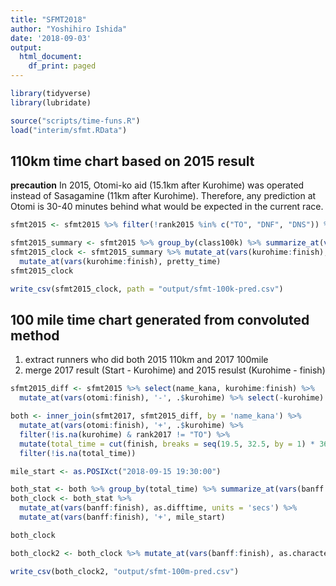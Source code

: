 ```yaml
---
title: "SFMT2018"
author: "Yoshihiro Ishida"
date: '2018-09-03'
output:
  html_document:
    df_print: paged
---
```


```r
library(tidyverse)
library(lubridate)

source("scripts/time-funs.R")
load("interim/sfmt.RData")
```


## 110km time chart based on 2015 result

__precaution__
In 2015, Otomi-ko aid (15.1km after Kurohime) was operated instead of Sasagamine (11km after Kurohime). Therefore, any prediction at Otomi is 30-40 minutes behind what would be expected in the current race.

```r
sfmt2015 <- sfmt2015 %>% filter(!rank2015 %in% c("TO", "DNF", "DNS")) %>% mutate(class100k = cut(finish, breaks = seq(9.5, 22.5, by = 1) * 3600, label = paste0(10:22, "h")))

sfmt2015_summary <- sfmt2015 %>% group_by(class100k) %>% summarize_at(vars(kurohime:finish), median, na.rm = T)
sfmt2015_clock <- sfmt2015_summary %>% mutate_at(vars(kurohime:finish), '+', 3600 * 5.5) %>% 
  mutate_at(vars(kurohime:finish), pretty_time)
sfmt2015_clock
```

```r
write_csv(sfmt2015_clock, path = "output/sfmt-100k-pred.csv")
```

## 100 mile time chart generated from convoluted method

1. extract runners who did both 2015 110km and 2017 100mile
2. merge 2017 result (Start - Kurohime) and 2015 resulst (Kurohime - finish)

```r
sfmt2015_diff <- sfmt2015 %>% select(name_kana, kurohime:finish) %>% 
  mutate_at(vars(otomi:finish), '-', .$kurohime) %>% select(-kurohime)

both <- inner_join(sfmt2017, sfmt2015_diff, by = 'name_kana') %>% 
  mutate_at(vars(otomi:finish), '+', .$kurohime) %>% 
  filter(!is.na(kurohime) & rank2017 != "TO") %>% 
  mutate(total_time = cut(finish, breaks = seq(19.5, 32.5, by = 1) * 3600, labels = c(paste0(20:32, 'h')))) %>% 
  filter(!is.na(total_time))

mile_start <- as.POSIXct("2018-09-15 19:30:00")

both_stat <- both %>% group_by(total_time) %>% summarize_at(vars(banff:finish), median, na.rm = T)
both_clock <- both_stat %>% 
  mutate_at(vars(banff:finish), as.difftime, units = 'secs') %>% 
  mutate_at(vars(banff:finish), '+', mile_start)

both_clock

both_clock2 <- both_clock %>% mutate_at(vars(banff:finish), as.character)
```

```r
write_csv(both_clock2, "output/sfmt-100m-pred.csv")
```

